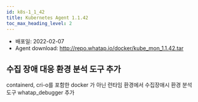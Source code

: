 ```yaml
---
id: k8s-1_1_42
title: Kubernetes Agent 1.1.42
toc_max_heading_level: 2
---
```



* 배포일: 2022-02-07
* Agent download: http://repo.whatap.io/docker/kube_mon_1.1.42.tar

## 수집 장애 대응 환경 분석 도구 추가

containerd, cri-o를 포함한 docker 가 아닌 런타임 환경에서 수집장애시 환경 분석 도구 whatap_debugger 추가 
